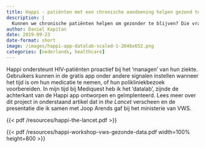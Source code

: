 ```yaml
---
title: Happi - patiënten met een chronische aandoening helpen gezond te blijven.
description: |
  Kunnen we chronische patiënten helpen om gezonder te blijven? Die vraag was het vertrekpunt voor internisten Joop Arends (UMC Utrecht) en Guido van den Berk (OLVG) om samen met E-sites de Happi app te ontwikkelen.
author: Daniel Kapitan
date: 2019-09-23
date-format: short
image: /images/happi-app-datalab-scaled-1-2048x652.png
categories: [nederlands, healthcare]
---
```


Happi ondersteunt HIV-patiënten proactief bij het ‘managen’ van hun ziekte. Gebruikers kunnen in de gratis app onder andere signalen instellen wanneer het tijd is om hun medicatie te nemen, of hun polikliniekbezoek voorbereiden. In mijn tijd bij Mediquest heb ik het 'datalab', zijnde de achterkant van de Happi app ontworpen en geïmplenteerd. Lees meer over dit project in onderstaand artikel dat in _the Lancet_ verscheen en de presentatie die ik samen met Joop Arends gaf bij het ministerie van VWS.

{{< pdf /resources/happi-the-lancet.pdf >}}

{{< pdf /resources/happi-workshop-vws-gezonde-data.pdf width=100% height=800 >}}



